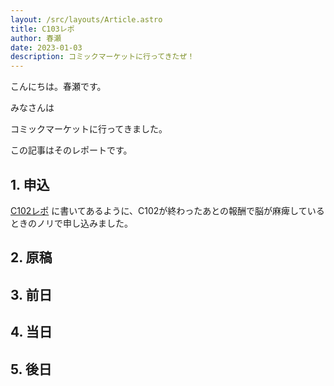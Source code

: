 ```yaml
---
layout: /src/layouts/Article.astro
title: C103レポ
author: 春瀬
date: 2023-01-03
description: コミックマーケットに行ってきたぜ！
---
```



<Tweet tweetId="1742159350184161569" client:load/>

こんにちは。春瀬です。

みなさんは

<BlogFace name="宇田" file="" line="詠唱省略" color="#ce9ac2"/>

コミックマーケットに行ってきました。

<Tweet tweetId="1740873134163841444" client:load/>

この記事はそのレポートです。

<Tweet tweetId="1742157724824355062" client:load/>

<Tweet tweetId="1742158001954508820" client:load/>

## 1. 申込

[C102レポ](https://haruse-humi.fanbox.cc/posts/6520921 "C102 なんかやった記録")
に書いてあるように、C102が終わったあとの報酬で脳が麻痺しているときのノリで申し込みました。

## 2. 原稿



## 3. 前日

## 4. 当日

## 5. 後日